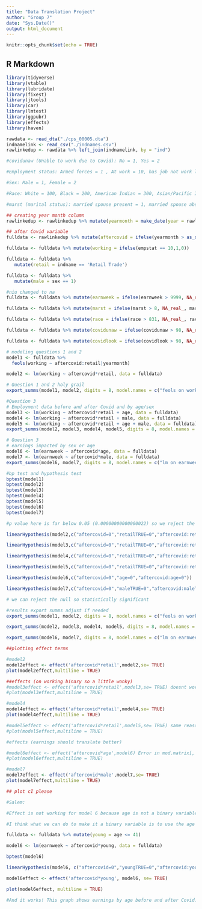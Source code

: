 ```yaml
---
title: "Data Translation Project"
author: "Group 7"
date: "Sys.Date()"
output: html_document
---
```


```r
knitr::opts_chunk$set(echo = TRUE)
```

## R Markdown

```r
library(tidyverse)
library(vtable)
library(lubridate)
library(fixest)
library(jtools)
library(car)
library(lmtest)
library(ggpubr)
library(effects)
library(haven)
```


```r
rawdata <- read_dta("./cps_00005.dta")
indnamelink <- read_csv("./indnames.csv")
rawlinkedup <- rawdata %>% left_join(indnamelink, by = "ind")

#covidunaw (Unable to work due to Covid): No = 1, Yes = 2

#Employment status: Armed forces = 1 , At work = 10, has job not work last week = 12, Unemployed experienced worker = 21, unemployed new worker = 22, Not in labor force = 30-36 

#Sex: Male = 1, Female = 2

#Race: White = 100, Black = 200, American Indian = 300, Asian/Pacific Islander (651 Asian Only 652 Pacific Islander Only) = 650. Discussion about multi race

#marst (marital status): married spouse present = 1, married spouse absent = 2, separated = 3, divorced = 4, widowed = 5, single = 6
```


```r
## creating year month column
rawlinkedup <- rawlinkedup %>% mutate(yearmonth = make_date(year = rawlinkedup$year, month = rawlinkedup$month))

## after Covid variable
fulldata <- rawlinkedup %>% mutate(aftercovid = ifelse(yearmonth > as_date("2020-03-01"),1,0))

fulldata <- fulldata %>% mutate(working = ifelse(empstat == 10,1,0))

fulldata <- fulldata %>%
   mutate(retail = indname == 'Retail Trade')

fulldata <- fulldata %>%
   mutate(male = sex == 1)

#niu changed to na
fulldata <- fulldata %>% mutate(earnweek = ifelse(earnweek > 9999, NA_real_, earnweek))

fulldata <- fulldata %>% mutate(marst = ifelse(marst > 8, NA_real_, marst))

fulldata <- fulldata %>% mutate(race = ifelse(race > 831, NA_real_, race))

fulldata <- fulldata %>% mutate(covidunaw = ifelse(covidunaw > 98, NA_real_, covidunaw))

fulldata <- fulldata %>% mutate(covidlook = ifelse(covidlook > 98, NA_real_, covidlook))
```


```r
# modeling questions 1 and 2
model1 <- fulldata %>%
  feols(working ~ aftercovid:retail|yearmonth)

model2 <- lm(working ~ aftercovid*retail, data = fulldata)

# Question 1 and 2 holy grail
export_summs(model1, model2, digits = 8, model.names = c("feols on working controlling for variation within time","lm on working with aftercovid*retail"))

#Question 3
# Employment data before and after Covid and by age/sex
model3 <- lm(working ~ aftercovid*retail + age, data = fulldata)
model4 <- lm(working ~ aftercovid*retail + male, data = fulldata)
model5 <- lm(working ~ aftercovid*retail + age + male, data = fulldata)
export_summs(model2, model3, model4, model5, digits = 8, model.names = c("lm on working with aftercovid*retail","lm on working aftercovid*retail control for age","lm on working aftercovid*retail control for sex","lm on working aftercovid*retail control for age and sex"))

# Question 3 
# earnings impacted by sex or age
model6 <- lm(earnweek ~ aftercovid*age, data = fulldata)
model7 <- lm(earnweek ~ aftercovid*male, data = fulldata)
export_summs(model6, model7, digits = 8, model.names = c("lm on earnweek with aftercovid*age","lm on earnweek with aftercovid*male"))
```


```r
#bp test and hypothesis test
bptest(model1)
bptest(model2)
bptest(model3)
bptest(model4)
bptest(model5)
bptest(model6)
bptest(model7)

#p value here is far below 0.05 (0.00000000000000022) so we reject the null which for the Breusch-Pagan test which is that variance of the residuals is constant. Heteroscedasticity is present so we need robust standard errors.

linearHypothesis(model2,c("aftercovid=0","retailTRUE=0","aftercovid:retailTRUE=0"))

linearHypothesis(model3,c("aftercovid=0","retailTRUE=0","aftercovid:retailTRUE=0","age=0"))

linearHypothesis(model4,c("aftercovid=0","retailTRUE=0","aftercovid:retailTRUE=0","maleTRUE=0"))

linearHypothesis(model5,c("aftercovid=0","retailTRUE=0","aftercovid:retailTRUE=0","age=0","maleTRUE=0"))

linearHypothesis(model6,c("aftercovid=0","age=0","aftercovid:age=0"))

linearHypothesis(model7,c("aftercovid=0","maleTRUE=0","aftercovid:maleTRUE=0"))

# we can reject the null so statistically significant
```


```r
#results export summs adjust if needed
export_summs(model1, model2, digits = 8, model.names = c("feols on working controlling for variation withing time","lm on working with aftercovid*retail"), robust = TRUE, error_format = "[{conf.low}, {conf.high}], ({std.error})")

export_summs(model2, model3, model4, model5, digits = 8, model.names = c("lm on working with aftercovid*retail","lm on working aftercovid*retail control for age","lm on working aftercovid*retail control for sex","lm on working aftercovid*retail control for age and sex"), robust = TRUE, error_format = "[{conf.low}, {conf.high}], ({std.error})")

export_summs(model6, model7, digits = 8, model.names = c("lm on earnweek with aftercovid*age","lm on earnweek with aftercovid*male"), robust = TRUE, error_format = "[{conf.low}, {conf.high}], ({std.error})")
```


```r
##plotting effect terms

#model2
model2effect <- effect('aftercovid*retail',model2,se= TRUE)
plot(model2effect,multiline = TRUE)

##effects (on working binary so a little wonky)
#model3effect <- effect('aftercovid*retail',model3,se= TRUE) doesnt work for some reason
#plot(model3effect,multiline = TRUE)

#model4
model4effect <- effect('aftercovid*retail',model4,se= TRUE)
plot(model4effect,multiline = TRUE)

#model5effect <- effect('aftercovid*retail',model5,se= TRUE) same reason plot disabled
#plot(model5effect,multiline = TRUE)

#effects (earnings should translate better)

#model6effect <- effect('aftercovid*age',model6) Error in mod.matrix[, components] : subscript out of bounds (This was resolved: see the last code chunk)
#plot(model6effect,multiline = TRUE)

#model7
model7effect <- effect('aftercovid*male',model7,se= TRUE)
plot(model7effect,multiline = TRUE)

## plot cI please
```


```r

#Salem:

#Effect is not working for model 6 because age is not a binary variable like the other variables we have

#I think what we can do to make it a binary variable is to use the age 41 as a cutoff for young vs. old workers (i.e., age > 41 old workers, age =< 41 young workers). I'm using 41 because if you're 41 or younger, then you're a millennial or Gen Z, which both are groups of young people. The earning patterns between young and old workers differ, so we'd like to see how Covid affected the earnings of young people vs old people.

fulldata <- fulldata %>% mutate(young = age <= 41)

model6 <- lm(earnweek ~ aftercovid*young, data = fulldata)

bptest(model6)

linearHypothesis(model6, c("aftercovid=0","youngTRUE=0","aftercovid:youngTRUE=0"))

model6effect <- effect('aftercovid*young', model6, se= TRUE)

plot(model6effect, multiline = TRUE)

#And it works! This graph shows earnings by age before and after Covid.
```

